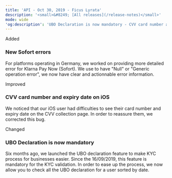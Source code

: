 ```yaml
---
title: 'API - Oct 30, 2019 - Ficus Lyrata'  
description: '<small>&#8249; [All releases](/release-notes)</small>'  
mode: wide  
'og:description': 'UBO Declaration is now mandatory - CVV card number and expiry date on iOS - New Sofort errors'  
---
```

  
  <div class="pill pill-green">Added</div> 
  
### New Sofort errors  

For platforms operating in Germany, we worked on providing more detailed error for Klarna Pay Now (Sofort). We use to have "Null" or "Generic operation error", we now have clear and actionnable error information.  
  <div class="pill pill-blue">Improved</div> 
  
### CVV card number and expiry date on iOS  

We noticed that our iOS user had difficulties to see their card number and expiry date on the CVV collection page. In order to reassure them, we corrected this bug.  
  <div class="pill pill-orange">Changed</div> 
  
### UBO Declaration is now mandatory  

Six months ago, we launched the UBO declaration feature to make KYC process for businesses easier. Since the 16/09/2019, this feature is mandatory for the KYC validation. In order to ease up the process, we now allow you to check all the UBO declaration for a user sorted by date.